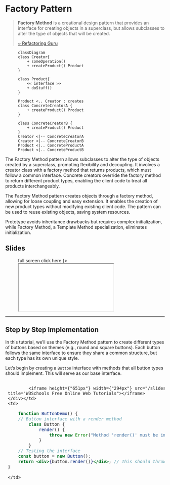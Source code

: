 
# Factory Pattern

> **Factory Method** is a creational design pattern that provides an interface for creating objects in a superclass, but allows subclasses to alter the type of objects that will be created.
>
> [~ Refactoring Guru](https://refactoring.guru/design-patterns/factory-method)

<Figure caption={"Factory Pattern UML Class Diagram"}>

```mermaid
classDiagram
class Creator{
    + someOperation()
    + createProduct() Product
}

class Product{
    << interface >>
    + doStuff()
}

Product <.. Creator : creates
class ConcreteCreatorA {
    + createProduct() Product
}

class ConcreteCreatorB {
    + createProduct() Product
}
Creator <|-- ConcreteCreatorA
Creator <|-- ConcreteCreatorB
Product <|.. ConcreteProductA
Product <|.. ConcreteProductB
```

</Figure>

The Factory Method pattern allows subclasses to alter the type of objects created by a superclass, promoting flexibility and decoupling. It involves a creator class with a factory method that returns products, which must follow a common interface. Concrete creators override the factory method to return different product types, enabling the client code to treat all products interchangeably.

The Factory Method pattern creates objects through a factory method, allowing for loose coupling and easy extension. It enables the creation of new product types without modifying existing client code. The pattern can be used to reuse existing objects, saving system resources.

Prototype avoids inheritance drawbacks but requires complex initialization, while Factory Method, a Template Method specialization, eliminates initialization.


## Slides

<Figure caption={"Factory Pattern"} subcaption={
    <a href={"/slides-html/Factory-Pattern/#0"} target={"_blank"} rel="noopener noreferrer">full screen click here</a>
}>
    <iframe height={"500"} width={"100%"} src="/slides-html/Factory-Pattern/#0" title="W3Schools Free Online Web Tutorials"></iframe>
</Figure>

---

## Step by Step Implementation

In this tutorial, we’ll use the Factory Method pattern to create different types of buttons based on themes (e.g., round and square buttons). Each button follows the same interface to ensure they share a common structure, but each type has its own unique style.

Let’s begin by creating a `Button` interface with methods that all button types should implement. This will serve as our base interface.


<table><thead>
<tr>
    <td><div className={""}>

            <iframe height={"651px"} width={"294px"} src="/slides-html/Factory-Pattern-Implementation/#0" title="W3Schools Free Online Web Tutorials"></iframe>
    </div></td>
    <td>



```jsx live
    function ButtonDemo() {
    // Button interface with a render method
        class Button {
            render() {
                throw new Error("Method 'render()' must be implemented.");
            }
        }
    // Testing the interface
    const button = new Button();
    return <div>{button.render()}</div>; // This should throw an error since render isn't implemented.
}
```

    </td>
</tr></thead>
</table>


